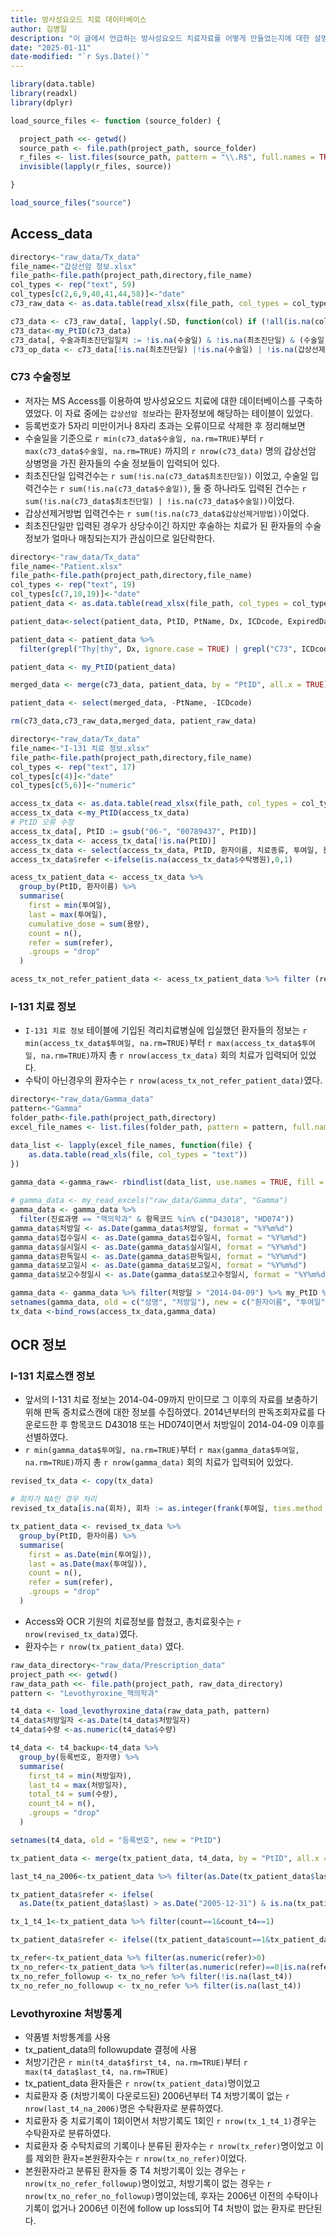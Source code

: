```yaml
---
title: 방사성요오드 치료 데이터베이스
author: 김병일
description: "이 글에서 언급하는 방사성요오드 치료자료를 어떻게 만들었는지에 대한 설명"
date: "2025-01-11"
date-modified: "`r Sys.Date()`"
---
```


```r

library(data.table)
library(readxl)
library(dplyr)

```

```r

load_source_files <- function (source_folder) {

  project_path <<- getwd()
  source_path <- file.path(project_path, source_folder)
  r_files <- list.files(source_path, pattern = "\\.R$", full.names = TRUE)
  invisible(lapply(r_files, source))

}

load_source_files("source")

```

## Access_data

```r

directory<-"raw_data/Tx_data"
file_name<-"갑상선암 정보.xlsx"
file_path<-file.path(project_path,directory,file_name)
col_types <- rep("text", 59)
col_types[c(2,6,9,40,41,44,58)]<-"date"
c73_raw_data <- as.data.table(read_xlsx(file_path, col_types = col_types))

c73_data <- c73_raw_data[, lapply(.SD, function(col) if (!all(is.na(col))) col), .SDcols = names(c73_raw_data)]
c73_data<-my_PtID(c73_data)
c73_data[, 수술과최초진단일일치 := !is.na(수술일) & !is.na(최초진단일) & (수술일 == 최초진단일)]
c73_op_data <- c73_data[!is.na(최초진단일) |!is.na(수술일) | !is.na(갑상선제거방법)]


```

### C73 수술정보

-   저자는 MS Access를 이용하여 방사성요오드 치료에 대한 데이터베이스를 구축하였었다. 이 자료 중에는 `갑상선암 정보`라는 환자정보에 해당하는 테이블이 있었다.
-   등록번호가 5자리 미만이거나 8자리 초과는 오류이므로 삭제한 후 정리해보면
-   수술일을 기준으로 `r min(c73_data$수술일, na.rm=TRUE)`부터 `r max(c73_data$수술일, na.rm=TRUE)` 까지의 `r nrow(c73_data)` 명의 갑상선암 상병명을 가진 환자들의 수술 정보들이 입력되어 있다.
-   최초진단일 입력건수는 `r sum(!is.na(c73_data$최초진단일))` 이었고, 수술일 입력건수는 `r sum(!is.na(c73_data$수술일))`, 둘 중 하나라도 입력된 건수는 `r sum(!is.na(c73_data$최초진단일) | !is.na(c73_data$수술일))`이었다.
-   갑상선제거방법 입력건수는 `r sum(!is.na(c73_data$갑상선제거방법))`이었다.
-   최초진단일만 입력된 경우가 상당수이긴 하지만 후술하는 치료가 된 환자들의 수술정보가 얼마나 매칭되는지가 관심이므로 일단락한다.

```r

directory<-"raw_data/Tx_data"
file_name<-"Patient.xlsx"
file_path<-file.path(project_path,directory,file_name)
col_types <- rep("text", 19)
col_types[c(7,10,19)]<-"date"
patient_data <- as.data.table(read_xlsx(file_path, col_types = col_types))

patient_data<-select(patient_data, PtID, PtName, Dx, ICDcode, ExpiredDay, FollowUpDay, Protocol)

patient_data <- patient_data %>%
  filter(grepl("Thy|thy", Dx, ignore.case = TRUE) | grepl("C73", ICDcode) | grepl("Thyroid|thyroid|iodine|131", Protocol))

patient_data <- my_PtID(patient_data)

merged_data <- merge(c73_data, patient_data, by = "PtID", all.x = TRUE)

patient_data <- select(merged_data, -PtName, -ICDcode)

rm(c73_data,c73_raw_data,merged_data, patient_raw_data)

```

```r

directory<-"raw_data/Tx_data"
file_name<-"I-131 치료 정보.xlsx"
file_path<-file.path(project_path,directory,file_name)
col_types <- rep("text", 17)
col_types[c(4)]<-"date"
col_types[c(5,6)]<-"numeric"

access_tx_data <- as.data.table(read_xlsx(file_path, col_types = col_types))
access_tx_data <-my_PtID(access_tx_data)
# PtID 오류 수정
access_tx_data[, PtID := gsub("06-", "00789437", PtID)]
access_tx_data <- access_tx_data[!is.na(PtID)]
access_tx_data <- select(access_tx_data, PtID, 환자이름, 치료종류, 투여일, 용량, 회차, 담당과장,수탁병원)
access_tx_data$refer <-ifelse(is.na(access_tx_data$수탁병원),0,1) 

acess_tx_patient_data <- access_tx_data %>%
  group_by(PtID, 환자이름) %>%
  summarise(
    first = min(투여일),
    last = max(투여일),
    cumulative_dose = sum(용량),
    count = n(),
    refer = sum(refer),
    .groups = "drop"
  )

acess_tx_not_refer_patient_data <- acess_tx_patient_data %>% filter (refer==0)
```

### I-131 치료 정보

-   `I-131 치료 정보` 테이블에 기입된 격리치료병실에 입실했던 환자들의 정보는 `r min(access_tx_data$투여일, na.rm=TRUE)`부터 `r max(access_tx_data$투여일, na.rm=TRUE)`까지 총 `r nrow(access_tx_data)` 회의 치료가 입력되어 있었다.
-   수탁이 아닌경우의 환자수는 `r nrow(acess_tx_not_refer_patient_data)`였다.

```r

directory<-"raw_data/Gamma_data"
pattern<-"Gamma"
folder_path<-file.path(project_path,directory)
excel_file_names <- list.files(folder_path, pattern = pattern, full.names = TRUE)

data_list <- lapply(excel_file_names, function(file) {
    as.data.table(read_xls(file, col_types = "text"))
})
  
gamma_data <-gamma_raw<- rbindlist(data_list, use.names = TRUE, fill = TRUE)

# gamma_data <- my_read_excels("raw_data/Gamma_data", "Gamma")
gamma_data <- gamma_data %>% 
  filter(진료과명 == "핵의학과" & 항목코드 %in% c("D43018", "HD074"))
gamma_data$처방일 <- as.Date(gamma_data$처방일, format = "%Y%m%d")
gamma_data$접수일시 <- as.Date(gamma_data$접수일시, format = "%Y%m%d")
gamma_data$실시일시 <- as.Date(gamma_data$실시일시, format = "%Y%m%d")
gamma_data$판독일시 <- as.Date(gamma_data$판독일시, format = "%Y%m%d")
gamma_data$보고일시 <- as.Date(gamma_data$보고일시, format = "%Y%m%d")
gamma_data$보고수정일시 <- as.Date(gamma_data$보고수정일시, format = "%Y%m%d")

gamma_data <- gamma_data %>% filter(처방일 > "2014-04-09") %>% my_PtID %>% select (PtID, 성명,처방일)
setnames(gamma_data, old = c("성명", "처방일"), new = c("환자이름", "투여일"))
tx_data <-bind_rows(access_tx_data,gamma_data)

```

## OCR 정보

### I-131 치료스캔 정보

-   앞서의 I-131 치료 정보는 2014-04-09까지 만이므로 그 이후의 자료를 보충하기 위해 판독 중치료스캔에 대한 정보를 수집하였다. 2014년부터의 판독조회자료를 다운로드한 후 항목코드 D43018 또는 HD074이면서 처방일이 2014-04-09 이후를 선별하였다.
-   `r min(gamma_data$투여일, na.rm=TRUE)`부터 `r max(gamma_data$투여일, na.rm=TRUE)`까지 총 `r nrow(gamma_data)` 회의 치료가 입력되어 있었다.

```r

revised_tx_data <- copy(tx_data)

# 회차가 NA인 경우 처리
revised_tx_data[is.na(회차), 회차 := as.integer(frank(투여일, ties.method = "dense")), by = PtID]

tx_patient_data <- revised_tx_data %>%
  group_by(PtID, 환자이름) %>%
  summarise(
    first = as.Date(min(투여일)),
    last = as.Date(max(투여일)),
    count = n(),
    refer = sum(refer),
    .groups = "drop"
  )


```

-   Access와 OCR 기원의 치료정보를 합쳤고, 총치료횟수는 `r nrow(revised_tx_data)`였다.
-   환자수는 `r nrow(tx_patient_data)` 였다.

```r

raw_data_directory<-"raw_data/Prescription_data"
project_path <<- getwd()
raw_data_path <<- file.path(project_path, raw_data_directory)
pattern <- "Levothyroxine_핵의학과"

t4_data <- load_levothyroxine_data(raw_data_path, pattern)
t4_data$처방일자 <-as.Date(t4_data$처방일자)
t4_data$수량 <-as.numeric(t4_data$수량)

t4_data <- t4_backup<-t4_data %>%
  group_by(등록번호, 환자명) %>%
  summarise(
    first_t4 = min(처방일자),
    last_t4 = max(처방일자),
    total_t4 = sum(수량),
    count_t4 = n(),
    .groups = "drop"
  )

setnames(t4_data, old = "등록번호", new = "PtID")
```

```r

tx_patient_data <- merge(tx_patient_data, t4_data, by = "PtID", all.x = TRUE)

last_t4_na_2006<-tx_patient_data %>% filter(as.Date(tx_patient_data$last) > as.Date("2005-12-31") & is.na(tx_patient_data$last_t4))

tx_patient_data$refer <- ifelse(
  as.Date(tx_patient_data$last) > as.Date("2005-12-31") & is.na(tx_patient_data$last_t4), "1", tx_patient_data$refer)

tx_1_t4_1<-tx_patient_data %>% filter(count==1&count_t4==1)

tx_patient_data$refer <- ifelse((tx_patient_data$count==1&tx_patient_data$count_t4==1),"1",tx_patient_data$refer)

tx_refer<-tx_patient_data %>% filter(as.numeric(refer)>0)
tx_no_refer<-tx_patient_data %>% filter(as.numeric(refer)==0|is.na(refer))
tx_no_refer_followup <- tx_no_refer %>% filter(!is.na(last_t4))
tx_no_refer_no_followup <- tx_no_refer %>% filter(is.na(last_t4))
```

### Levothyroxine 처방통계

-   약품별 처방통계를 사용
-   tx_patient_data의 followupdate 결정에 사용
-   처방기간은 `r min(t4_data$first_t4, na.rm=TRUE)`부터 `r max(t4_data$last_t4, na.rm=TRUE)`
-   tx_patient_data 환자들은 `r nrow(tx_patient_data)`명이었고
-   치료환자 중 (처방기록이 다운로드된) 2006년부터 T4 처방기록이 없는 `r nrow(last_t4_na_2006)`명은 수탁환자로 분류하였다.
-   치료환자 중 치료기록이 1회이면서 처방기록도 1회인 `r nrow(tx_1_t4_1)`경우는 수탁환자로 분류하였다.
-   치료환자 중 수탁치료의 기록이나 분류된 환자수는 `r nrow(tx_refer)`명이었고 이를 제외한 환자=본원환자수는 `r nrow(tx_no_refer)`이었다.
-   본원환자라고 분류된 환자들 중 T4 처방기록이 있는 경우는 `r nrow(tx_no_refer_followup)`명이었고, 처방기록이 없는 경우는 `r nrow(tx_no_refer_no_followup)`명이었는데, 후자는 2006년 이전의 수탁이나 기록이 없거나 2006년 이전에 follow up loss되어 T4 처방이 없는 환자로 판단된다.

```r

```
